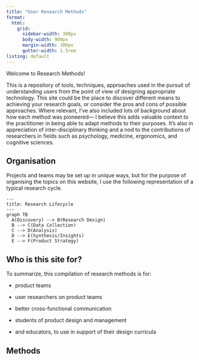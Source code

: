 ```yaml
---
title: "User Research Methods"
format:
  html: 
    grid:
      sidebar-width: 300px
      body-width: 900px
      margin-width: 300px
      gutter-width: 1.5rem
listing: default
---
```


Welcome to Research Methods! 

This is a repository of tools, techniques, approaches used in the pursuit of understanding users from the point of view of designing appropriate technology. This site could be the place to discover different means to achieving your research goals, or consider the pros and cons of possible approaches. Where relevant, I've also included lots of background about how each method was pioneered— I believe this adds valuable context to the practitioner in being able to adapt methods to their purposes. It's also in appreciation of inter-disciplinary thinking and a nod to the contributions of researchers in fields such as psychology, medicine, ergonomics, and cognitive sciences.

## Organisation

Projects and teams may be set up in unique ways, but for the purpose of organising the topics on this website, I use the following representation of a typical research cycle.

```mermaid
---
title: Research Lifecycle
---
graph TB
  A(Discovery) --> B(Research Design)
  B --> C(Data Collection)
  C --> D(Analysis)
  D --> E(Synthesis/Insights)
  E --> F(Product Strategy)
```

## Who is this site for?

To summarize, this compilation of research methods is for:

-   product teams

-   user researchers on product teams

-   better cross-functional communication

-   students of product design and management

-   and educators, to use in support of their design curricula

## Methods
